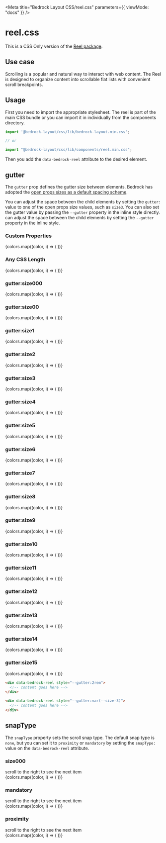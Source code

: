 

<Meta title="Bedrock Layout CSS/reel.css" parameters={{ viewMode: "docs" }} />

# reel.css

This is a CSS Only version of the [Reel package](/?path=/docs/components-reel--api).

## Use case

Scrolling is a popular and natural way to interact with web content. The Reel is
designed to organize content into scrollable flat lists with convenient scroll breakpoints.

## Usage

First you need to import the appropriate stylesheet. The reel is part of the main CSS bundle or you can import it in individually from the components directory.

```javascript
import '@bedrock-layout/css/lib/bedrock-layout.min.css';

// or

import "@bedrock-layout/css/lib/components/reel.min.css";
```

Then you add the `data-bedrock-reel` attribute to the desired element.

## gutter

The `gutter` prop defines the gutter size between elements. Bedrock has adopted the [open props sizes as a default spacing scheme](https://open-props.style/#sizes).

You can adjust the space between the child elements by setting the `gutter:` value to one of the open props size values, such as `size3`. You can also set the gutter value by passing the `--gutter` property in the inline style directly.
can adjust the space between the child elements by setting the `--gutter` property in the inline style.

<Canvas withSource="open">
  <Story name="gutter">
    <h3>Custom Properties</h3>
    <div data-bedrock-reel style={{ "--gutter": "var(--size-2)" }}>
      {colors.map((color, i) => (
        <Component key={i} color={color} />
      ))}
    </div>
    <h3>Any CSS Length</h3>
    <div data-bedrock-reel style={{ "--gutter": "2rem" }}>
      {colors.map((color, i) => (
        <Component key={i} color={color} />
      ))}
    </div>
    <h3>gutter:size000</h3>
    <div data-bedrock-reel="gutter:size000">
      {colors.map((color, i) => (
        <Component key={i} color={color} />
      ))}
    </div>
    <h3>gutter:size00</h3>
    <div data-bedrock-reel="gutter:size00">
      {colors.map((color, i) => (
        <Component key={i} color={color} />
      ))}
    </div>
    <h3>gutter:size1</h3>
    <div data-bedrock-reel="gutter:size1">
      {colors.map((color, i) => (
        <Component key={i} color={color} />
      ))}
    </div>
    <h3>gutter:size2</h3>
    <div data-bedrock-reel="gutter:size2">
      {colors.map((color, i) => (
        <Component key={i} color={color} />
      ))}
    </div>
    <h3>gutter:size3</h3>
    <div data-bedrock-reel="gutter:size3">
      {colors.map((color, i) => (
        <Component key={i} color={color} />
      ))}
    </div>
    <h3>gutter:size4</h3>
    <div data-bedrock-reel="gutter:size4">
      {colors.map((color, i) => (
        <Component key={i} color={color} />
      ))}
    </div>
    <h3>gutter:size5</h3>
    <div data-bedrock-reel="gutter:size5">
      {colors.map((color, i) => (
        <Component key={i} color={color} />
      ))}
    </div>
    <h3>gutter:size6</h3>
    <div data-bedrock-reel="gutter:size6">
      {colors.map((color, i) => (
        <Component key={i} color={color} />
      ))}
    </div>
    <h3>gutter:size7</h3>
    <div data-bedrock-reel="gutter:size7">
      {colors.map((color, i) => (
        <Component key={i} color={color} />
      ))}
    </div>
    <h3>gutter:size8</h3>
    <div data-bedrock-reel="gutter:size8">
      {colors.map((color, i) => (
        <Component key={i} color={color} />
      ))}
    </div>
    <h3>gutter:size9</h3>
    <div data-bedrock-reel="gutter:size9">
      {colors.map((color, i) => (
        <Component key={i} color={color} />
      ))}
    </div>
    <h3>gutter:size10</h3>
    <div data-bedrock-reel="gutter:size10">
      {colors.map((color, i) => (
        <Component key={i} color={color} />
      ))}
    </div>
    <h3>gutter:size11</h3>
    <div data-bedrock-reel="gutter:size11">
      {colors.map((color, i) => (
        <Component key={i} color={color} />
      ))}
    </div>
    <h3>gutter:size12</h3>
    <div data-bedrock-reel="gutter:size12">
      {colors.map((color, i) => (
        <Component key={i} color={color} />
      ))}
    </div>
    <h3>gutter:size13</h3>
    <div data-bedrock-reel="gutter:size13">
      {colors.map((color, i) => (
        <Component key={i} color={color} />
      ))}
    </div>
    <h3>gutter:size14</h3>
    <div data-bedrock-reel="gutter:size14">
      {colors.map((color, i) => (
        <Component key={i} color={color} />
      ))}
    </div>
    <h3>gutter:size15</h3>
    <div data-bedrock-reel="gutter:size15">
      {colors.map((color, i) => (
        <Component key={i} color={color} />
      ))}
    </div>
  </Story>
</Canvas>

```html
<div data-bedrock-reel style="--gutter:2rem">
  <!-- content goes here -->
</div>

<div data-bedrock-reel style="--gutter:var(--size-3)">
  <!-- content goes here -->
</div>
```

## snapType

The `snapType` property sets the scroll snap type. The default snap type is `none`, but you can set it to `proximity` or `mandatory` by setting the `snapType:` value on the `data-bedrock-reel` attribute.

<Canvas withSource="open">
  <Story name="snapType">
    <h3>size000</h3>
    scroll to the right to see the next item
    <div data-bedrock-reel="snapType:none gutter:size2">
      {colors.map((color, i) => (
        <Component key={i} color={color} style={{ minWidth: "100%" }} />
      ))}
    </div>
    <h3>mandatory</h3>
    scroll to the right to see the next item
    <div data-bedrock-reel="snapType:mandatory gutter:size2">
      {colors.map((color, i) => (
        <Component key={i} color={color} style={{ minWidth: "100%" }} />
      ))}
    </div>
    <h3>proximity</h3>
    scroll to the right to see the next item
    <div data-bedrock-reel="snapType:proximity gutter:size2">
      {colors.map((color, i) => (
        <Component key={i} color={color} style={{ minWidth: "100%" }} />
      ))}
    </div>
  </Story>
</Canvas>
